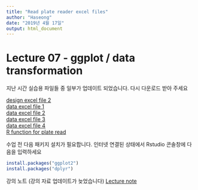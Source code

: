 ```yaml
---
title: "Read plate reader excel files"
author: "Haseong"
date: "2019년 4월 17일"
output: html_document
---
```


# Lecture 07 - ggplot / data transformation

지난 시간 실습용 파일들 중 일부가 업데이트 되었습니다. 다시 다운로드 받아 주세요 

[design excel file 2](https://github.com/greendaygh/Rprog2019/blob/master/exp_design2.xlsx)  
[data excel file 1](https://github.com/greendaygh/Rprog2019/blob/master/20171012-phenol-1.xls)  
[data excel file 2](https://github.com/greendaygh/Rprog2019/blob/master/20171012-phenol-2.xls)  
[data excel file 3](https://github.com/greendaygh/Rprog2019/blob/master/20171227-phenol-1.xls)  
[data excel file 4](https://github.com/greendaygh/Rprog2019/blob/master/20171227-phenol-2.xls)  
[R function for plate read](https://github.com/greendaygh/Rprog2019/blob/master/read_plate.R)  


수업 전 다음 패키지 설치가 필요합니다. 인터넷 연결된 상태에서 Rstudio 콘솔창에 다음을 입력하세요

```r
install.packages("ggplot2")
install.packages("dplyr")
```

강의 노트 (강의 자료 업데이트가 늦었습니다)
[Lecture note](https://github.com/greendaygh/2019-R-programming/blob/master/07-Rprog.pdf)  









